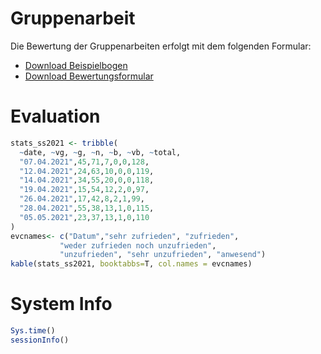 # Gruppenarbeit {-}

Die Bewertung der Gruppenarbeiten erfolgt mit dem folgenden Formular:

- [Download Beispielbogen](data/2022 - Statistik - Gruppensprecher - Gruppenname.pdf)
- [Download Bewertungsformular](data/2022- Statistik - Gruppenarbeiten.xlsm)


# Evaluation {-}

```r
stats_ss2021 <- tribble(
  ~date, ~vg, ~g, ~n, ~b, ~vb, ~total,
  "07.04.2021",45,71,7,0,0,128,
  "12.04.2021",24,63,10,0,0,119,
  "14.04.2021",34,55,20,0,0,118,
  "19.04.2021",15,54,12,2,0,97,
  "26.04.2021",17,42,8,2,1,99,
  "28.04.2021",55,38,13,1,0,115,
  "05.05.2021",23,37,13,1,0,110
)
evcnames<- c("Datum","sehr zufrieden", "zufrieden", 
           "weder zufrieden noch unzufrieden", 
           "unzufrieden", "sehr unzufrieden", "anwesend")
kable(stats_ss2021, booktabbs=T, col.names = evcnames)
```



# System Info {-}
```r
Sys.time()
sessionInfo()
```

